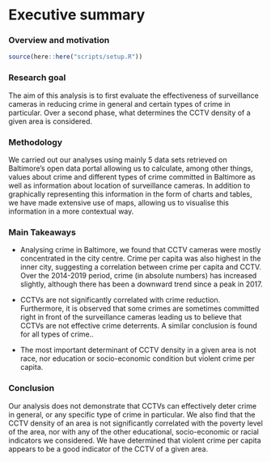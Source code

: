 # Executive summary {.tabset}

### Overview and motivation

```r
source(here::here("scripts/setup.R"))
```

### Research goal 

The aim of this analysis is to first evaluate the effectiveness of surveillance cameras in reducing crime in general and certain types of crime in particular. Over a second phase, what determines the CCTV density of a given area is considered.

### Methodology

We carried out our analyses using mainly 5 data sets retrieved on Baltimore's open data portal allowing us to calculate, among other things, values about crime and different types of crime committed in Baltimore as well as information about location of surveillance cameras. In addition to graphically representing this information in the form of charts and tables, we have made extensive use of maps, allowing us to visualise this information in a more contextual way.

### Main Takeaways

  + Analysing crime in Baltimore, we found that CCTV cameras were mostly concentrated in the city centre. Crime per capita was also highest in the inner city, suggesting a correlation between crime per capita and CCTV. Over the 2014-2019 period, crime (in absolute numbers) has increased slightly, although there has been a downward trend since a peak in 2017.
  
  + CCTVs are not significantly correlated with crime reduction. Furthermore, it is observed that some crimes are sometimes committed right in front of the surveillance cameras leading us to believe that CCTVs are not effective crime deterrents. A similar conclusion is found for all types of crime..
  
  + The most important determinant of CCTV density in a given area is not race, nor education or socio-economic condition but violent crime per capita.

### Conclusion

Our analysis does not demonstrate that CCTVs can effectively deter crime in general, or any specific type of crime in particular. We also find that the CCTV density of an area is not significantly correlated with the poverty level of the area, nor with any of the other educational, socio-economic or racial indicators we considered. We have determined that violent crime per capita appears to be a good indicator of the CCTV of a given area.